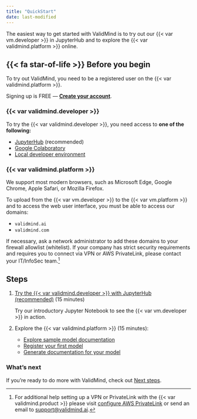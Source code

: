 ```yaml
---
title: "QuickStart"
date: last-modified
---
```


The easiest way to get started with ValidMind is to try out our {{< var vm.developer >}} in JupyterHub and to explore the {{< var validmind.platform >}} online. 

::: {.prereq}

## {{< fa star-of-life >}} Before you begin

To try out ValidMind, you need to be a registered user on the {{< var validmind.platform >}}.

::: {.callout title="Need an account for ValidMind?"}
Signing up is FREE — **[Create your account]({{< var url.us1 >}})**.
:::

:::

### {{< var validmind.developer >}}

To try the {{< var validmind.developer >}}, you need access to **one of the following:**

- [JupyterHub](developer/try-with-jupyterhub.qmd) (recommended)
- [Google Colaboratory](developer/try-with-colab.qmd)
- [Local developer environment](developer/try-in-your-own-environment.qmd)

### {{< var validmind.platform >}}

We support most modern browsers, such as Microsoft Edge, Google Chrome, Apple Safari, or Mozilla Firefox.

To upload from the {{< var vm.developer >}} to the {{< var vm.platform >}} and to access the web user interface, you must be able to access our domains:

- `validmind.ai`
- `validmind.com`

If necessary, ask a network administrator to add these domains to your firewall allowlist (whitelist). If your company has strict security requirements and requires you to connect via VPN or AWS PrivateLink, please contact your IT/InfoSec team.[^1]

## Steps

1. [Try the {{< var validmind.developer >}} with JupyterHub (recommended)](developer/try-with-jupyterhub.qmd) (15 minutes)

   Try our introductory Jupyter Notebook to see the {{< var vm.developer >}} in action. 

2. Explore the {{< var validmind.platform >}} (15 minutes):

    - [Explore sample model documentation](platform/explore-sample-model-documentation.qmd)
    - [Register your first model](platform/register-your-first-model.qmd)
    - [Generate documentation for your model](platform/generate-documentation-for-your-model.qmd)

### What's next

If you're ready to do more with ValidMind, check out [Next steps](platform/next-steps.qmd).


<!-- FOOTNOTES -->

[^1]: For additional help setting up a VPN or PrivateLink with the {{< var validmind.product >}} please visit [configure AWS PrivateLink](/guide/configuration/configure-aws-privatelink.qmd) or send an email to <support@validmind.ai>.
